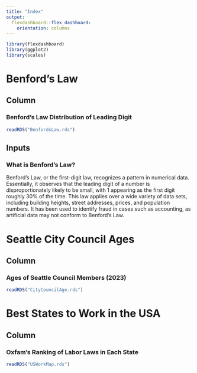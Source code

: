 ```yaml
---
title: "Index"
output: 
  flexdashboard::flex_dashboard:
    orientation: columns
---
```


```r
library(flexdashboard)
library(ggplot2)
library(scales)
```

Benford's Law
=======================================================================

Column
----------------

### Benford's Law Distribution of Leading Digit

```r
readRDS("BenfordsLaw.rds")
```


Inputs {.sidebar}
-----------------------------------------------------------------------
### What is Benford's Law?

Benford’s Law, or the first-digit law, 
recognizes a pattern in numerical data. 
Essentially, it observes that 
the leading digit of a number 
is disproportionately likely to be small, 
with 1 appearing as the first digit roughly 30% of the time.
This law applies over a wide variety of data sets,
including building heights, street addresses,
prices, and population numbers. 
It has been used to identify fraud in cases such as accounting, as artificial data 
may not conform to Benford’s Law.


Seattle City Council Ages
=======================================================================

Column
------------------

### Ages of Seattle Council Members (2023)

```r
readRDS("CityCouncilAge.rds")
```

Best States to Work in the USA
=======================================================================
Column
------------------

### Oxfam's Ranking of Labor Laws in Each State

```r
readRDS("USWorkMap.rds")
```


